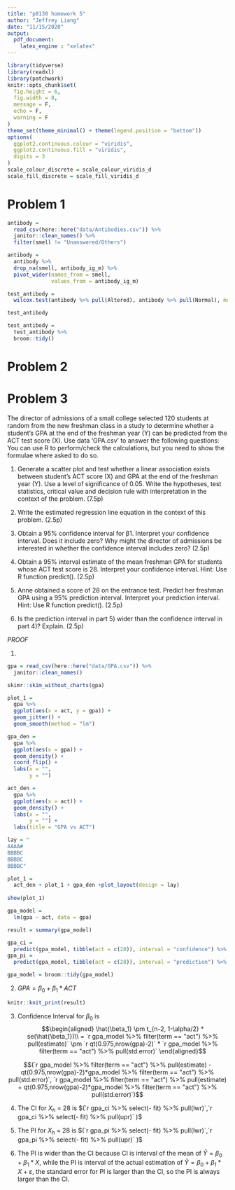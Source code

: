 ```yaml
---
title: "p8130 homework 5"
author: "Jeffrey Liang"
date: "11/15/2020"
output: 
  pdf_document:
    latex_engine : "xelatex"
---
```


```r
library(tidyverse)
library(readxl)
library(patchwork)
knitr::opts_chunk$set(
  fig.height = 6,
  fig.width = 8,
  message = F,
  echo = F,
  warning = F
)
theme_set(theme_minimal() + theme(legend.position = "bottom"))
options(
  ggplot2.continuous.colour = "viridis",
  ggplot2.continuous.fill = "viridis",
  digits = 3
)
scale_colour_discrete = scale_colour_viridis_d
scale_fill_discrete = scale_fill_viridis_d

```


# Problem 1

```r
antibody =
  read_csv(here::here("data/Antibodies.csv")) %>%
  janitor::clean_names() %>%
  filter(smell != "Unanswered/Others")

antibody =
  antibody %>%
  drop_na(smell, antibody_ig_m) %>%
  pivot_wider(names_from = smell,
              values_from = antibody_ig_m)

test_antibody =
  wilcox.test(antibody %>% pull(Altered), antibody %>% pull(Normal), mu = 0)

test_antibody

test_antibody =
  test_antibody %>%
  broom::tidy()
```

# Problem 2



# Problem 3

The director of admissions of a small college selected 120 students at random from the new
freshman class in a study to determine whether a student’s GPA at the end of the freshman year
(Y) can be predicted from the ACT test score (X). Use data ‘GPA.csv’ to answer the following
questions:
You can use R to perform/check the calculations, but you need to show the formulae where
asked to do so.

1. Generate a scatter plot and test whether a linear association exists between student’s ACT
score (X) and GPA at the end of the freshman year (Y). Use a level of significance of 0.05.
Write the hypotheses, test statistics, critical value and decision rule with interpretation in the
context of the problem. (7.5p)

2. Write the estimated regression line equation in the context of this problem. (2.5p)

3. Obtain a 95% confidence interval for β1. Interpret your confidence interval. Does it include
zero? Why might the director of admissions be interested in whether the confidence interval
includes zero? (2.5p)

4. Obtain a 95% interval estimate of the mean freshman GPA for students whose ACT test score
is 28. Interpret your confidence interval. Hint: Use R function predict(). (2.5p)

5. Anne obtained a score of 28 on the entrance test. Predict her freshman GPA using a 95%
prediction interval. Interpret your prediction interval. Hint: Use R function predict(). (2.5p)

6. Is the prediction interval in part 5) wider than the confidence interval in part 4)? Explain.
(2.5p)


_PROOF_

1. 
```r
gpa = read_csv(here::here("data/GPA.csv")) %>%
  janitor::clean_names()

skimr::skim_without_charts(gpa)

plot_1 =
  gpa %>%
  ggplot(aes(x = act, y = gpa)) +
  geom_jitter() +
  geom_smooth(method = "lm")

gpa_den =
  gpa %>%
  ggplot(aes(x = gpa)) +
  geom_density() +
  coord_flip() +
  labs(x = "",
       y = "")

act_den =
  gpa %>%
  ggplot(aes(x = act)) +
  geom_density() +
  labs(x = "",
       y = "") +
  labs(title = "GPA vs ACT")

lay = "
AAAA#
BBBBC
BBBBC
BBBBC"

plot_1 =
  act_den + plot_1 + gpa_den +plot_layout(design = lay)
  
show(plot_1)
```

```r
gpa_model =
  lm(gpa ~ act, data = gpa)

result = summary(gpa_model)

gpa_ci =
  predict(gpa_model, tibble(act = c(28)), interval = "confidence") %>% as.tibble()
gpa_pi =
  predict(gpa_model, tibble(act = c(28)), interval = "prediction") %>% as.tibble()

gpa_model = broom::tidy(gpa_model)
```
2. $GPA = \beta_0 + \beta_1 * ACT$
```r
knitr::knit_print(result)
```


3. Confidence Interval for $\beta_0$ is 
$$\begin{aligned}
\hat{\beta_1} \pm t_{n-2, 1-\alpha/2} * se(\hat{\beta_1})\\
= `r gpa_model %>% filter(term == "act") %>% pull(estimate)` \pm `r qt(0.975,nrow(gpa)-2)` *  `r gpa_model %>% filter(term == "act") %>% pull(std.error)`
\end{aligned}$$

$$(`r gpa_model %>% filter(term == "act") %>% pull(estimate) - qt(0.975,nrow(gpa)-2)*gpa_model %>% filter(term == "act") %>% pull(std.error)`,
`r gpa_model %>% filter(term == "act") %>% pull(estimate) + qt(0.975,nrow(gpa)-2)*gpa_model %>% filter(term == "act") %>% pull(std.error)`)$$

4. The CI for $X_h$ = 28 is $(`r gpa_ci %>% select(- fit) %>% pull(lwr)`,`r gpa_ci %>% select(- fit) %>% pull(upr)` )$

5. The PI for $X_h$ = 28 is $(`r gpa_pi %>% select(- fit) %>% pull(lwr)`,`r gpa_pi %>% select(- fit) %>% pull(upr)` )$

6. The PI is wider than the CI because CI is interval of the mean of $\hat{Y} = \beta_0 + \beta_1 * X$, 
while the PI is interval of the actual estimation of $\hat{Y} = \beta_0 + \beta_1 * X +\varepsilon$, the standard error for PI is larger than the CI, so the PI is always larger than the CI.